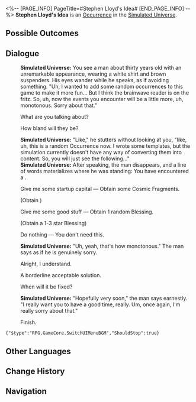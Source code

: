 <%-- [PAGE_INFO]
PageTitle=#Stephen Lloyd's Idea#
[END_PAGE_INFO] --%>
{{Stub}}
{{Simulated Universe Event Infobox
|id            = 40398
|title         = 
|image         = Occurrence Default.png
|domains_su    = Unknown
|domains_swarm = 
|domains_gng   = 
|domains_du    = 
|domains_und   = 
|requirements  = 
|prev          = 
|next          = 
|characters    = 
|factions      = 
|order         = 057
|order_du      = 
}}
'''Stephen Lloyd's Idea''' is an [[Simulated Universe/Occurrence|Occurrence]] in the [[Simulated Universe]].

==Possible Outcomes==
{{Possible Outcomes
|choice_1 = Give me some startup capital
|result_1 = Obtain some Cosmic Fragments.

|choice_2 = Give me some good stuff
|result_2 = Obtain 1 random Blessing.

|choice_3 = Do nothing
|result_3 = You don't need this.

}}
<!--
==Gameplay Notes==
* 
-->
==Dialogue==
{{Dialogue Start}}
:'''Simulated Universe:''' You see a man about thirty years old with an unremarkable appearance, wearing a white shirt and brown suspenders. His eyes wander while he speaks, as if avoiding something. "Uh, I wanted to add some random occurrences to this game to make it more fun... But I think the brainwave reader is on the fritz. So, uh, now the events you encounter will be a little more, uh, monotonous. Sorry about that."
:{{DIcon|Arrow}} What are you talking about?
:{{DIcon|Arrow}} How bland will they be?
:'''Simulated Universe:''' "Like," he stutters without looking at you, "like, uh, this is a random Occurrence now. I wrote some templates, but the simulation currently doesn't have any way of converting them into content. So, you will just see the following..."
:'''Simulated Universe:''' After speaking, the man disappears, and a line of words materializes where he was standing: You have encountered a {{Color|keyword|random Occurrence}}.
:{{DIcon|Star}} Give me some startup capital &mdash; Obtain some Cosmic Fragments.
:;(Obtain {{Item|Cosmic Fragment|20|x=150}})
:{{DIcon|Star}} Give me some good stuff &mdash; Obtain 1 random Blessing.
:;(Obtain a 1-3 star Blessing)
:{{DIcon|Star}} Do nothing &mdash; You don't need this.
:'''Simulated Universe:''' "Uh, yeah, that's how monotonous." The man says as if he is genuinely sorry.
:{{DIcon|Arrow}} Alright, I understand.
:{{DIcon|Arrow}} A borderline acceptable solution.
:{{DIcon|Arrow}} When will it be fixed?
:'''Simulated Universe:''' "Hopefully very soon," the man says earnestly. "I really want you to have a good time, really. Um, once again, I'm really sorry about that."
:{{DIcon|Arrow}} Finish.
<pre>{"$type":"RPG.GameCore.SwitchUIMenuBGM","ShouldStop":true}</pre>
{{Dialogue End}}

==Other Languages==
{{Other Languages
|en   = Stephen Lloyd's Idea
|zhs  = 斯蒂芬•劳艾德的点子
|zht  = 史帝芬•勞艾德的點子
|ja   = スティーブン・ロイドのアイデア
|ko   = 스티븐•로이드의 아이디어
|es   = La idea de Stephen Lloyd
|fr   = L'idée de Stephen Lloyd
|ru   = Идея Стивена Ллойда
|th   = แนวคิดของ Stephen Lloyd
|vi   = Ý Tưởng Của Stephen Lloyd
|de   = Stephen Lloyds Idee
|id   = Ide Stephen Lloyd
|pt   = Ideia de Stephen Lloyd
}}

==Change History==
{{Change History|null}}

==Navigation==
{{Occurrence Navbox}}
